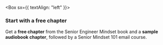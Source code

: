 
<Box sx={{ textAlign: "left" }}>

### Start with a free chapter

Get a **free chapter** from the Senior Engineer Mindset book and a **sample audiobook chapter**, followed by a Senior Mindset 101 email course.

</Box>
